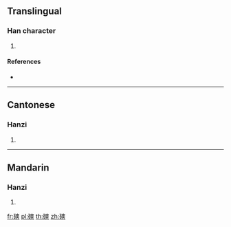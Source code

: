 {{character info/new}}
==Translingual==

===Han character===
{{Han char|rn=112|rad=石|as=11|sn=16|four=14634|canj=MRKKK}}

# {{defn|Han|sort=石11}}

====References====
* {{Han ref|kx=0835.260|dkj=24437|dj=1252.300|hdz=42452.130|uh=78E2|ud=30946|bh=EAAA|bd=60074}}

----

==Cantonese==

===Hanzi===
{{yue-hanzi|jyut=|y=cheung2}}

# {{defn|lang=yue|sort=石11}}

----

==Mandarin==

===Hanzi===
{{cmn-hanzi|pin=[[qiǎng]] ([[qiang3]])|wg=ch'iang<sup>3</sup>}}

# {{defn|lang=cmn|sort=石11}}

[[fr:磢]]
[[pl:磢]]
[[th:磢]]
[[zh:磢]]